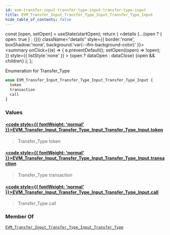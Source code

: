 ```yaml
---
id: evm-transfer-input-transfer-type-input-transfer-type-input
title: EVM_Transfer_Input_Transfer_Type_Input_Transfer_Type_Input
hide_table_of_contents: false
---
```







  const [open, setOpen] = useState(startOpen);
  return (
    <details {...(open ? { open: true } : {})} className="details" style={{ border:'none', boxShadow:'none', background:'var(--ifm-background-color)' }}>
      <summary
        onClick={(e) => {
          e.preventDefault();
          setOpen((open) => !open);
        }}
        style={{ listStyle:'none' }}
      >
      {open ? dataOpen : dataClose}
      </summary>
      {open && children}
    </details>
  );
};










Enumeration for Transfer_Type


```graphql
enum EVM_Transfer_Input_Transfer_Type_Input_Transfer_Type_Input {
  token
  transaction
  call
}
```




### Values

#### [<code style={{ fontWeight: 'normal' }}>EVM_Transfer_Input_Transfer_Type_Input_Transfer_Type_Input.<b>token</b></code>](#)  
> 
> 
> Transfer_Type token
> 

#### [<code style={{ fontWeight: 'normal' }}>EVM_Transfer_Input_Transfer_Type_Input_Transfer_Type_Input.<b>transaction</b></code>](#)  
> 
> 
> Transfer_Type transaction
> 

#### [<code style={{ fontWeight: 'normal' }}>EVM_Transfer_Input_Transfer_Type_Input_Transfer_Type_Input.<b>call</b></code>](#)  
> 
> 
> Transfer_Type call
> 



### Member Of

[`EVM_Transfer_Input_Transfer_Type_Input_Transfer_Type`](/docs/graphql-reference/inputs/evm-transfer-input-transfer-type-input-transfer-type)  <Badge class="badge badge--secondary" text="input"/>

